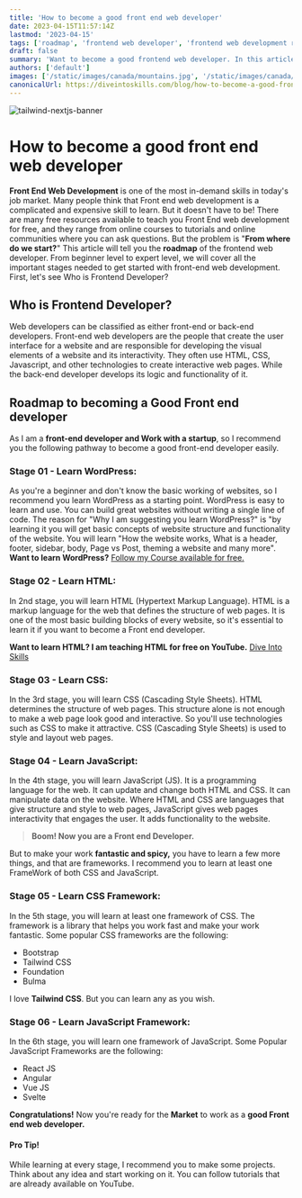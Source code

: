 ```yaml
---
title: 'How to become a good front end web developer'
date: 2023-04-15T11:57:14Z
lastmod: '2023-04-15'
tags: ['roadmap', 'frontend web developer', 'frontend web development roadmap']
draft: false
summary: 'Want to become a good frontend web developer. In this article, we will cover all the important stages needed to get started with front-end web development.'
authors: ['default']
images: ['/static/images/canada/mountains.jpg', '/static/images/canada/toronto.jpg']
canonicalUrl: https://diveintoskills.com/blog/how-to-become-a-good-front-end-web-developer/
---
```


![tailwind-nextjs-banner](/static/images/blogImages/how-to-become-good-frontend-web-developer.webp)

# How to become a good front end web developer

**Front End Web Development** is one of the most in-demand skills in today's job market. Many people think that Front end web development is a complicated and expensive skill to learn. But it doesn't have to be! There are many free resources available to teach you Front End web development for free, and they range from online courses to tutorials and online communities where you can ask questions. But the problem is "**From where do we start?**" This article will tell you the **roadmap** of the frontend web developer. From beginner level to expert level, we will cover all the important stages needed to get started with front-end web development. First, let's see Who is Frontend Developer?

## Who is Frontend Developer?

Web developers can be classified as either front-end or back-end developers. Front-end web developers are the people that create the user interface for a website and are responsible for developing the visual elements of a website and its interactivity. They often use HTML, CSS, Javascript, and other technologies to create interactive web pages. While the back-end developer develops its logic and functionality of it.

## Roadmap to becoming a Good Front end developer

As I am a **front-end developer and Work with a startup**, so I recommend you the following pathway to become a good front-end developer easily.

### Stage 01 - Learn WordPress:

As you're a beginner and don't know the basic working of websites, so I recommend you learn WordPress as a starting point.
WordPress is easy to learn and use. You can build great websites without writing a single line of code. The reason for "Why I am suggesting you learn WordPress?" is "by learning it you will get basic concepts of website structure and functionality of the website. You will learn "How the website works, What is a header, footer, sidebar, body, Page vs Post, theming a website and many more".
**Want to learn WordPress?** <a href="https://youtube.com/playlist?list=PLQFIePK9pXkiMoboszjY3mOs6WMjqw88l" target="_blank">Follow my Course available for free.</a>

### Stage 02 - Learn HTML:

In 2nd stage, you will learn HTML (Hypertext Markup Language). HTML is a markup language for the web that defines the structure of web pages. It is one of the most basic building blocks of every website, so it's essential to learn it if you want to become a Front end developer.

**Want to learn HTML? I am teaching HTML for free on YouTube.** <a href="https://youtube.com/playlist?list=PLQFIePK9pXkiOBtDwp0aVcFJuoV2A-V1m" target="_blank">Dive Into Skills</a>

### Stage 03 - Learn CSS:

In the 3rd stage, you will learn CSS (Cascading Style Sheets).
HTML determines the structure of web pages. This structure alone is not enough to make a web page look good and interactive. So you'll use technologies such as CSS to make it attractive. CSS (Cascading Style Sheets) is used to style and layout web pages.

### Stage 04 - Learn JavaScript:

In the 4th stage, you will learn JavaScript (JS). It is a programming language for the web. It can update and change both HTML and CSS. It can manipulate data on the website.
Where HTML and CSS are languages that give structure and style to web pages, JavaScript gives web pages interactivity that engages the user. It adds functionality to the website.

> **Boom! Now you are a Front end Developer.**

But to make your work **fantastic and spicy,** you have to learn a few more things, and that are frameworks. I recommend you to learn at least one FrameWork of both CSS and JavaScript.

### Stage 05 - Learn CSS Framework:

In the 5th stage, you will learn at least one framework of CSS. The framework is a library that helps you work fast and make your work fantastic. Some popular CSS frameworks are the following:

- Bootstrap
- Tailwind CSS
- Foundation
- Bulma

I love **Tailwind CSS**. But you can learn any as you wish.

### Stage 06 - Learn JavaScript Framework:

In the 6th stage, you will learn one framework of JavaScript. Some Popular JavaScript Frameworks are the following:

- React JS
- Angular
- Vue JS
- Svelte

**Congratulations!** Now you're ready for the **Market** to work as a **good Front end web developer.**

#### Pro Tip!

While learning at every stage, I recommend you to make some projects. Think about any idea and start working on it. You can follow tutorials that are already available on YouTube.
